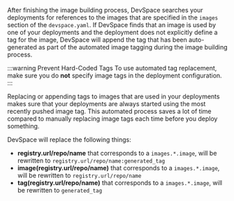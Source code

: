 After finishing the image building process, DevSpace searches your deployments for references to the images that are specified in the `images` section of the `devspace.yaml`. If DevSpace finds that an image is used by one of your deployments and the deployment does not explicitly define a tag for the image, DevSpace will append the tag that has been auto-generated as part of the automated image tagging during the image building process.

:::warning Prevent Hard-Coded Tags
To use automated tag replacement, make sure you do **not** specify image tags in the deployment configuration.
:::

Replacing or appending tags to images that are used in your deployments makes sure that your deployments are always started using the most recently pushed image tag. This automated process saves a lot of time compared to manually replacing image tags each time before you deploy something.

DevSpace will replace the following things:
- **registry.url/repo/name** that corresponds to a `images.*.image`, will be rewritten to `registry.url/repo/name:generated_tag`
- **image(registry.url/repo/name)** that corresponds to a `images.*.image`, will be rewritten to `registry.url/repo/name`
- **tag(registry.url/repo/name)** that corresponds to a `images.*.image`, will be rewritten to `generated_tag`

